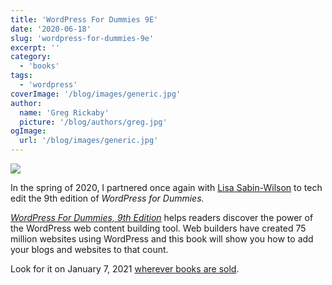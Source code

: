 ```yaml
---
title: 'WordPress For Dummies 9E'
date: '2020-06-18'
slug: 'wordpress-for-dummies-9e'
excerpt: ''
category:
  - 'books'
tags:
  - 'wordpress'
coverImage: '/blog/images/generic.jpg'
author:
  name: 'Greg Rickaby'
  picture: '/blog/authors/greg.jpg'
ogImage:
  url: '/blog/images/generic.jpg'
---
```


[![](/blog/images/wpfd9e.jpg)](https://smile.amazon.com/gp/product/1119696976/ref=pe_41006280_506051420_pe_re_csr_ea_lm)

In the spring of 2020, I partnered once again with [Lisa Sabin-Wilson](https://lisasabin-wilson.com/) to tech edit the 9th edition of _WordPress for Dummies._

*[WordPress For Dummies, 9th Edition](https://smile.amazon.com/gp/product/1119696976/ref=pe_41006280_506051420_pe_re_csr_ea_lm)* helps readers discover the power of the WordPress web content building tool. Web builders have created 75 million websites using WordPress and this book will show you how to add your blogs and websites to that count.

Look for it on January 7, 2021 [wherever books are sold](https://smile.amazon.com/gp/product/1119696976/ref=pe_41006280_506051420_pe_re_csr_ea_lm).
